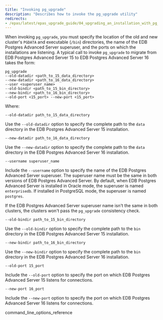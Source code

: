 ```yaml
---
title: "Invoking pg_upgrade"
description: "Describes how to invoke the pg_upgrade utility"
redirects: 
- /epas/latest/epas_upgrade_guide/04_upgrading_an_installation_with_pg_upgrade/02_invoking_pg_upgrade/
---
```


When invoking `pg_upgrade`, you must specify the location of the old and new cluster's `PGDATA` and executable (`/bin`) directories, the name of the EDB Postgres Advanced Server superuser, and the ports on which the installations are listening. A typical call to invoke `pg_upgrade` to migrate from EDB Postgres Advanced Server 15 to EDB Postgres Advanced Server 16 takes the form:

```shell
pg_upgrade
--old-datadir <path_to_15_data_directory>
--new-datadir <path_to_16_data_directory>
--user <superuser_name>
--old-bindir <path_to_15_bin_directory>
--new-bindir <path_to_16_bin_directory>
--old-port <15_port> --new-port <15_port>
```

Where:

`--old-datadir path_to_15_data_directory`

Use the `--old-datadir` option to specify the complete path to the `data` directory in the EDB Postgres Advanced Server 15 installation.

`--new-datadir path_to_16_data_directory`

Use the `--new-datadir` option to specify the complete path to the `data` directory in the EDB Postgres Advanced Server 16 installation.

`--username superuser_name`

Include the `--username` option to specify the name of the EDB Postgres Advanced Server superuser. The superuser name must be the same in both versions of EDB Postgres Advanced Server. By default, when EDB Postgres Advanced Server is installed in Oracle mode, the superuser is named `enterprisedb`. If installed in PostgreSQL mode, the superuser is named `postgres`.

If the EDB Postgres Advanced Server superuser name isn't the same in both clusters, the clusters won't pass the `pg_upgrade` consistency check.

`--old-bindir path_to_15_bin_directory`

Use the `--old-bindir` option to specify the complete path to the `bin` directory in the EDB Postgres Advanced Server 15 installation.

`--new-bindir path_to_16_bin_directory`

Use the `--new-bindir` option to specify the complete path to the `bin` directory in the EDB Postgres Advanced Server 16 installation.

`--old-port 15_port`

Include the `--old-port` option to specify the port on which EDB Postgres Advanced Server 15 listens for connections.

`--new-port 16_port`

Include the `--new-port` option to specify the port on which EDB Postgres Advanced Server 16 listens for connections.

<div class="toctree" maxdepth="3">

command_line_options_reference

</div>
